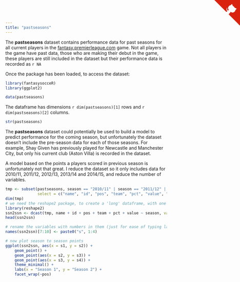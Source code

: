 ```yaml
---
title: "pastseasons"
---
```


The **pastseasons** dataset contains performance data for past seasons for all current players in the [fantasy.premierleague.com](http://fantasy.premierleague.com) game.  Not all players in the game have past data, those who are making their debut in the game, these players are still included in the dataset but their performance data is recorded as `r NA`

Once the package has been loaded, to access the dataset:
```r
library(fantasysocceR)
library(ggplot2)
```

```r
data(pastseasons)
```

The dataframe has dimensions `r dim(pastseasons)[1]` rows and `r dim(pastseasons)[2]` columns.
```r
str(pastseasons)
```

The **pastseasons** dataset could potentially be used to build a model to predict performance for the coming season, but unfortunately the dataset doesn't include the pre-season data for each of those seasons.  For example, Shay Given has previously played for Newcastle and Manchester City, but only his current club (Aston Villa) is recorded in the dataset.

A model based on the points a players scored in previous season is unfortunately not that great.  I reduce the dataset so it only includes data for 2010/11, 2011/12, 2012/13, 2013/14 and 2014/15, and reduce the number of variables.

```r
tmp <- subset(pastseasons, season == "2010/11" | season == "2011/12" | season == "2012/13" | season == "2013/14" | season == "2014/15",
              select = c("name", "id", "pos", "team", "pct", "value", "season", "fin_val", "ssn_pts"))
dim(tmp)
# we need the reshape2 package, to create a 'long' dataframe, with one player per row
library(reshape2)
ssn2ssn <- dcast(tmp, name + id + pos + team + pct + value ~ season, value.var = "ssn_pts")
head(ssn2ssn)

# rename the variables with numbers in them (just for ease of typing later)
names(ssn2ssn)[7:10] <- paste0("s", 1:4)

# now plot season to season points
ggplot(ssn2ssn, aes(x = s1, y = s2)) +
    geom_point() +
    geom_point(aes(x = s2, y = s3)) +
    geom_point(aes(x = s3, y = s4)) +
    theme_minimal() +
    labs(x = "Season 1", y = "Season 2") +
    facet_wrap(~pos)
```

<a href="https://github.com/durtal/fantasysocceR" class="github-corner"><svg width="80" height="80" viewBox="0 0 250 250" style="fill:#d9230f; color:#fcfcfc; position: absolute; top: 0; border: 0; right: 0;"><path d="M0,0 L115,115 L130,115 L142,142 L250,250 L250,0 Z"></path><path d="M128.3,109.0 C113.8,99.7 119.0,89.6 119.0,89.6 C122.0,82.7 120.5,78.6 120.5,78.6 C119.2,72.0 123.4,76.3 123.4,76.3 C127.3,80.9 125.5,87.3 125.5,87.3 C122.9,97.6 130.6,101.9 134.4,103.2" fill="currentColor" style="transform-origin: 130px 106px;" class="octo-arm"></path><path d="M115.0,115.0 C114.9,115.1 118.7,116.5 119.8,115.4 L133.7,101.6 C136.9,99.2 139.9,98.4 142.2,98.6 C133.8,88.0 127.5,74.4 143.8,58.0 C148.5,53.4 154.0,51.2 159.7,51.0 C160.3,49.4 163.2,43.6 171.4,40.1 C171.4,40.1 176.1,42.5 178.8,56.2 C183.1,58.6 187.2,61.8 190.9,65.4 C194.5,69.0 197.7,73.2 200.1,77.6 C213.8,80.2 216.3,84.9 216.3,84.9 C212.7,93.1 206.9,96.0 205.4,96.6 C205.1,102.4 203.0,107.8 198.3,112.5 C181.9,128.9 168.3,122.5 157.7,114.1 C157.9,116.9 156.7,120.9 152.7,124.9 L141.0,136.5 C139.8,137.7 141.6,141.9 141.8,141.8 Z" fill="currentColor" class="octo-body"></path></svg></a><style>.github-corner:hover .octo-arm{animation:octocat-wave 560ms ease-in-out}@keyframes octocat-wave{0%,100%{transform:rotate(0)}20%,60%{transform:rotate(-25deg)}40%,80%{transform:rotate(10deg)}}@media (max-width:500px){.github-corner:hover .octo-arm{animation:none}.github-corner .octo-arm{animation:octocat-wave 560ms ease-in-out}}</style>
